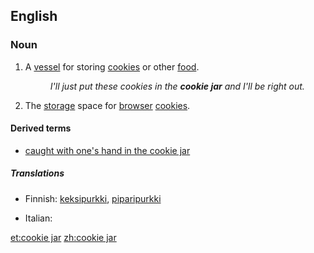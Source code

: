 ==English==

===Noun===
{{wikipedia}}
{{en-noun|sg=[[cookie]] [[jar]]}}

# A [[vessel]] for storing [[cookie]]s or other [[food]].
#: ''I'll just put these cookies in the '''cookie jar''' and I'll be right out.''
# {{internet}} The [[storage]] space for [[browser]] [[cookie]]s.

====Derived terms====
* [[caught with one's hand in the cookie jar]]

=====Translations=====
{{trans-top|a vessel for storing food}}
* Finnish: [[keksipurkki]], [[piparipurkki]]
{{trans-mid}}
* Italian: {{t|it|biscottiera|f}}
{{trans-bottom}}

[[et:cookie jar]]
[[zh:cookie jar]]